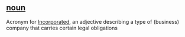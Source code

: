 ==[[noun]]==

Acronym for [[Incorporated]], an adjective describing a type of (business) company that carries certain legal obligations